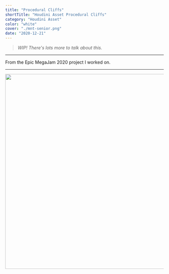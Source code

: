 ```yaml
---
title: "Procedural Cliffs"
shortTitle: "Houdini Asset Procedural Cliffs"
category: "Houdini Asset"
color: "white"
cover: "./mnt-senior.png"
date: "2020-12-21"
---
```


> *WIP! There's lots more to talk about this.*

---

From the Epic MegaJam 2020 project I worked on.

---


<img src={imgMntSenior} style="width: 70ch" />